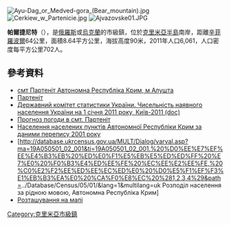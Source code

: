 {{No footnotes|time=2015-09-16T13:37:26+00:00}}
[[Image:Ayu-Dag_or_Medved-gora_(Bear_mountain).jpg|right]]
<!-- 檔案不存在 [[Image:Оливововий_гай.jpg|right]] -->
[[Image:Cerkiew_w_Partenicie.jpg|thumb]]
[[Image:Ajvazovske01.JPG|right]]

'''帕爾捷尼特'''（{{lang-ru|Партенит}}），是[[俄羅斯|俄羅斯]]或[[烏克蘭|烏克蘭]]的市級鎮，位於[[克里米亞半島|克里米亞半島]]南岸，距離[[辛菲羅波爾|辛菲羅波爾]]64公里，面積8.64平方公里，海拔高度90米，2011年人口6,061，人口密度每平方公里702人。

==參考資料==
*[http://gska2.rada.gov.ua/pls/z7502/A005?rdat1=21.02.2009&rf7571=1198 смт Партеніт Автономна Республіка Крим, м Алушта]{{dead link|date=2018年2月 |bot=InternetArchiveBot |fix-attempted=yes }}
*[http://w1.c1.rada.gov.ua/pls/z7503/A005?rdat1=06.07.2015&rf7571=1198 Партеніт] {{Wayback|url=http://w1.c1.rada.gov.ua/pls/z7503/A005?rdat1=06.07.2015&rf7571=1198 |date=20201023220523 }}
*[https://web.archive.org/web/20121010205321/http://stat6.stat.lviv.ua/PXWEB2007/ukr/publ/2011/chnas.zip Державний комітет статистики України. Чисельність наявного населення України на 1 січня 2011 року, Київ-2011 (doc)]
*[http://weather.in.ua/ua/krym/19631 Прогноз погоди в смт. Партеніт] {{Wayback|url=http://weather.in.ua/ua/krym/19631 |date=20200804062959 }}
*[http://pop-stat.mashke.org/ukraine-census-2001/avtonomna_respublika_krym.htm Населення населених пунктів Автономної Республіки Крим за даними перепису 2001 року] {{WebCite|url=https://www.webcitation.org/6SPSk0MOk?url=http://pop-stat.mashke.org/ukraine-census-2001/avtonomna_respublika_krym.htm |date=20140907121619 |dateformat=iso }}
*[http://database.ukrcensus.gov.ua/MULT/Dialog/varval.asp?ma=19A050501_02_001&ti=19A050501_02_001.%20%D0%EE%E7%EF%EE%E4%B3%EB%20%ED%E0%F1%E5%EB%E5%ED%ED%FF%20%E7%E0%20%F0%B3%E4%ED%EE%FE%20%EC%EE%E2%EE%FE,%20%C0%E2%F2%EE%ED%EE%EC%ED%E0%20%D0%E5%F1%EF%F3%E1%EB%B3%EA%E0%20%CA%F0%E8%EC%20%281,2,3,4%29&path=../Database/Census/05/01/&lang=1&multilang=uk Розподіл населення за рідною мовою, Автономна Республіка Крим] {{WebCite|url=https://www.webcitation.org/6HeeVATJt?url=http://database.ukrcensus.gov.ua/MULT/Dialog/varval.asp?ma=19A050501_02_001 |date=20130626032637 |dateformat=iso }}
* [https://web.archive.org/web/20140310130902/http://ucblibrary3.berkeley.edu:8085/x-ussr/100k/L-36-129.jpg Розташування на мапі]

{{coord|44|34|32|N|34|20|39|E|scale:30000|display=title}}

{{DEFAULTSORT:Партеніт}}
[[Category:克里米亞市級鎮|Category:克里米亞市級鎮]]


{{Crimea-geo-stub}}